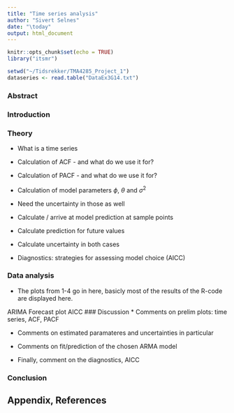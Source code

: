 ```yaml
---
title: "Time series analysis"
author: "Sivert Selnes"
date: "\today"
output: html_document
---
```


```r
knitr::opts_chunk$set(echo = TRUE)
library("itsmr")
```


```r
setwd("~/Tidsrekker/TMA4285_Project_1")
dataseries <- read.table("DataEx3G14.txt")
```


### Abstract

### Introduction


### Theory
 * What is a time series
 * Calculation of ACF - and what do we use it for?
 * Calculation of PACF - and what do we use it for?

 * Calculation of model parameters $\phi$, $\theta$ and $\sigma^2$
 * Need the uncertainty in those as well
 
 * Calculate / arrive at model prediction at sample points
 * Calculate prediction for future values
 * Calculate uncertainty in both cases
 
 * Diagnostics: strategies for assessing model choice (AICC)
 
### Data analysis
 * The plots from 1-4 go in here, basicly most of the results of the R-code are displayed here.

ARIMA
Forecast plot
AICC
### Discussion
 * Comments on prelim plots: time series, ACF, PACF
 
 * Comments on estimated paramateres and uncertainties in particular
 
 * Comments on fit/prediction of the chosen ARMA model
 
 * Finally, comment on the diagnostics, AICC
 
 
### Conclusion

<!--
What can be assumed?
- Causal time series (Mentioned in the lecture, Monday 17th Sep)

If we make other assumptions, write that down. 

-->




## Appendix, References

